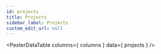 ```yaml
---
id: projects
title: Projects
sidebar_label: Projects
custom_edit_url: null
---
```



<PesterDataTable
  columns={ columns }
  data={ projects }
/>

<PesterDataButton
  text="Suggest New Project"
  editUrl="https://github.com/pester/docs/blob/master/docs/additional-resources/projects.table.js"
/>

